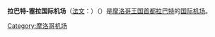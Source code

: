 {{Infobox Airport 
| airport_name = <center>拉巴特-塞拉国际机场<br><small>{{lang|fr|Aéroport international Rabat - Salé}}</small></center>
| image             = Salé Airport.jpg
| IATA         = RBA
| ICAO         = GMME
| type         = 军、民两用
| owner        = 
| operator     = [[ONDA|ONDA]]
| city         = [[摩洛哥|摩洛哥]][[拉巴特|拉巴特]]
| location     = [[塞拉|塞拉]]
| elevation    = 81米
| coordinates  = {{Coord|34|03|05|N|06|45|05|W|type:airport|display=inline,title}}
| website      = 
| metric-elev  = 
| metric-rwy   = 
| r1-number    = 04/22
| r1-length-f  = 11,483
| r1-length-m  = 3,500
| r1-surface   = [[Asphalt|Asphalt]]
| stat-year    = 
| stat1-header = 
| stat1-data   = 
| stat2-header = 
| stat2-data   = 
| footnotes    = 
}}

'''拉巴特-塞拉国际机场'''（[[法文|法文]]：'''{{lang|fr|Aéroport international Rabat - Salé}}'''）（{{airport codes|RBA|GMME}}）是[[摩洛哥王国|摩洛哥王国]][[首都|首都]][[拉巴特|拉巴特]]的[[国际机场|国际]][[机场|机场]]。

[[Category:摩洛哥机场|Category:摩洛哥机场]]